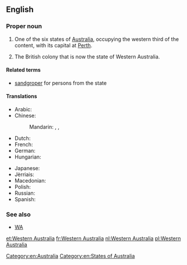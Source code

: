 ==English==
{{wikipedia}}

===Proper noun===
{{en-proper noun|head=[[Western]] [[Australia]]}}

# One of the six states of [[Australia]], occupying the western third of the content, with its capital at [[Perth]].
# {{historical|till 1901}} The British colony that is now the state of Western Australia.
====Related terms====
* [[sandgroper]] {{qualifier|colloquial}} for persons from the state

====Translations====
{{trans-top|state of Australia}}
* Arabic: {{t-|ar|أستراليا الغربية|f|tr='ustraalia al-gharbíyya|sc=Arab}}
* Chinese:
*: Mandarin: {{t|cmn|西澳大利亞|sc=Hani}}, {{t|cmn|西澳大利亚|tr=Xī Àodàlìyà|sc=Hani}}, {{t|cmn|西澳洲|tr=Xī Àozhōu|sc=Hani}}
* Dutch: {{t+|nl|West-Australië}}
* French: {{t+|fr|Australie-Occidentale|f}}
* German: {{t-|de|Western Australia|n}}
* Hungarian: {{t-|hu|Nyugat-Ausztrália}}
{{trans-mid}}
* Japanese: {{t-|ja|西オーストラリア|tr=Nishi-Ōsutoraria|sc=Jpan}}
* Jèrriais: {{tø|roa-jer|Australie Occidentale|f}}
* Macedonian: {{t-|mk|Западна Австралија|f|tr=Západna Avstrálija}}
* Polish: {{t-|pl|Australia Zachodnia|f}}
* Russian: {{t-|ru|Западная Австралия|f|tr=Západnaja Avstrálija}}
* Spanish: {{t-|es|Australia Occidental|f}}
{{trans-bottom}}

===See also===
* [[WA]]

[[Category:en:Australia]]
[[Category:en:States of Australia]]

[[et:Western Australia]]
[[fr:Western Australia]]
[[nl:Western Australia]]
[[pl:Western Australia]]